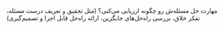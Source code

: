 مهارت حل مسئله‌ش رو چگونه ارزیابی می‌کنی؟ (مثل تحقیق و تعریف درست مسئله، تفکر خلاق، بررسی راه‌حل‌های جایگزین، ارائه راه‌حل قابل اجرا و تصمیم‌گیری)
